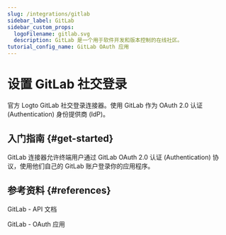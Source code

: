 ```yaml
---
slug: /integrations/gitlab
sidebar_label: GitLab
sidebar_custom_props:
  logoFilename: gitlab.svg
  description: GitLab 是一个用于软件开发和版本控制的在线社区。
tutorial_config_name: GitLab OAuth 应用
---
```




# 设置 GitLab 社交登录

官方 Logto GitLab 社交登录连接器。使用 GitLab 作为 OAuth 2.0 认证 (Authentication) 身份提供商 (IdP)。

<GuideTip />

## 入门指南 \{#get-started}

GitLab 连接器允许终端用户通过 GitLab OAuth 2.0 认证 (Authentication) 协议，使用他们自己的 GitLab 账户登录你的应用程序。

<Integration />

## 参考资料 \{#references}

<Url href="https://docs.gitlab.com/ee/api/">GitLab - API 文档</Url>

<Url href="https://docs.gitlab.com/ee/integration/oauth_provider.html">GitLab - OAuth 应用</Url>
